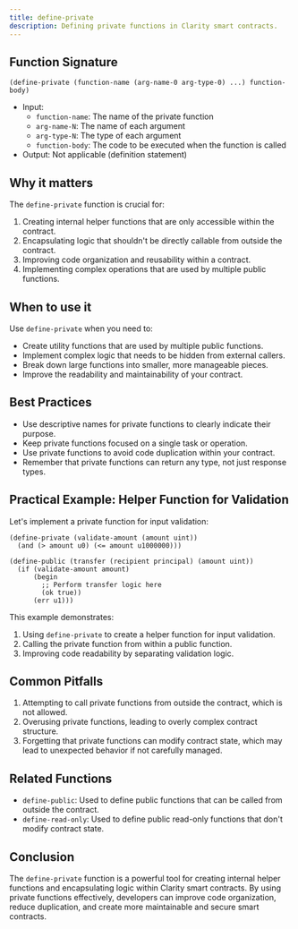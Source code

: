 ```yaml
---
title: define-private
description: Defining private functions in Clarity smart contracts.
---
```


## Function Signature

```clarity
(define-private (function-name (arg-name-0 arg-type-0) ...) function-body)
```

- Input: 
  - `function-name`: The name of the private function
  - `arg-name-N`: The name of each argument
  - `arg-type-N`: The type of each argument
  - `function-body`: The code to be executed when the function is called
- Output: Not applicable (definition statement)

## Why it matters

The `define-private` function is crucial for:

1. Creating internal helper functions that are only accessible within the contract.
2. Encapsulating logic that shouldn't be directly callable from outside the contract.
3. Improving code organization and reusability within a contract.
4. Implementing complex operations that are used by multiple public functions.

## When to use it

Use `define-private` when you need to:

- Create utility functions that are used by multiple public functions.
- Implement complex logic that needs to be hidden from external callers.
- Break down large functions into smaller, more manageable pieces.
- Improve the readability and maintainability of your contract.

## Best Practices

- Use descriptive names for private functions to clearly indicate their purpose.
- Keep private functions focused on a single task or operation.
- Use private functions to avoid code duplication within your contract.
- Remember that private functions can return any type, not just response types.

## Practical Example: Helper Function for Validation

Let's implement a private function for input validation:

```clarity
(define-private (validate-amount (amount uint))
  (and (> amount u0) (<= amount u1000000)))

(define-public (transfer (recipient principal) (amount uint))
  (if (validate-amount amount)
      (begin
        ;; Perform transfer logic here
        (ok true))
      (err u1)))
```

This example demonstrates:
1. Using `define-private` to create a helper function for input validation.
2. Calling the private function from within a public function.
3. Improving code readability by separating validation logic.

## Common Pitfalls

1. Attempting to call private functions from outside the contract, which is not allowed.
2. Overusing private functions, leading to overly complex contract structure.
3. Forgetting that private functions can modify contract state, which may lead to unexpected behavior if not carefully managed.

## Related Functions

- `define-public`: Used to define public functions that can be called from outside the contract.
- `define-read-only`: Used to define public read-only functions that don't modify contract state.

## Conclusion

The `define-private` function is a powerful tool for creating internal helper functions and encapsulating logic within Clarity smart contracts. By using private functions effectively, developers can improve code organization, reduce duplication, and create more maintainable and secure smart contracts.
